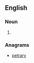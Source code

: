 ==English==

===Noun===
{{en-noun}}

# {{alternative spelling of|partier|lang=en}}

===Anagrams===
* [[petrary#English|petrary]]